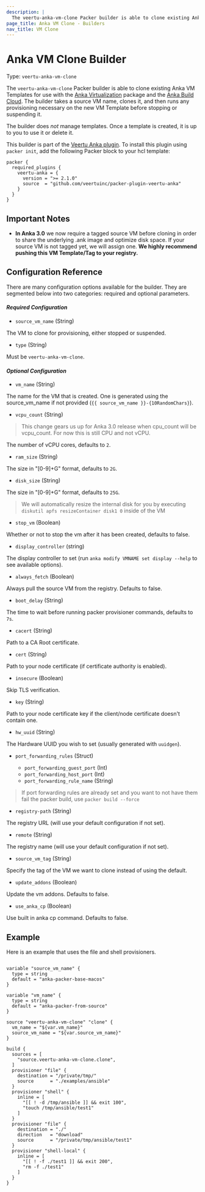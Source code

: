 ```yaml
---
description: |
  The veertu-anka-vm-clone Packer builder is able to clone existing Anka VM Templates for use with Anka Virtualization and the Anka Build Cloud. The builder takes a source VM name, clones it, and then runs any provisioning necessary on the new VM Template before stopping or suspending it.
page_title: Anka VM Clone - Builders
nav_title: VM Clone
---
```


# Anka VM Clone Builder

Type: `veertu-anka-vm-clone`

The `veertu-anka-vm-clone` Packer builder is able to clone existing Anka VM Templates for use with the [Anka Virtualization](https://veertu.com/technology/) package and the [Anka Build Cloud](https://veertu.com/anka-build/). The builder takes a source VM name, clones it, and then runs any provisioning necessary on the new VM Template before stopping or suspending it.

The builder does _not_ manage templates. Once a template is created, it is up
to you to use it or delete it.

This builder is part of the [Veertu Anka plugin](https://github.com/veertuinc/packer-plugin-veertu-anka). To install this plugin using `packer init`, add the following Packer block to your hcl template:

```hcl
packer {
  required_plugins {
    veertu-anka = {
      version = ">= 2.1.0"
      source  = "github.com/veertuinc/packer-plugin-veertu-anka"
    }
  }
}
```

## Important Notes

- **In Anka 3.0** we now require a tagged source VM before cloning in order to share the underlying .ank image and optimize disk space. If your source VM is not tagged yet, we will assign one. **We highly recommend pushing this VM Template/Tag to your registry.**

## Configuration Reference

There are many configuration options available for the builder. They are
segmented below into two categories: required and optional parameters.
#### _**Required Configuration**_

* `source_vm_name` (String)

The VM to clone for provisioning, either stopped or suspended.

* `type` (String)

Must be `veertu-anka-vm-clone`.

#### _**Optional Configuration**_

* `vm_name` (String)

The name for the VM that is created. One is generated using the source_vm_name if not provided (`{{ source_vm_name }}-{10RandomChars}`).

* `vcpu_count` (String)

> This change gears us up for Anka 3.0 release when cpu_count will be vcpu_count. For now this is still CPU and not vCPU.

The number of vCPU cores, defaults to `2`.

* `ram_size` (String)

The size in "[0-9]+G" format, defaults to `2G`.

* `disk_size` (String)

The size in "[0-9]+G" format, defaults to `25G`.

> We will automatically resize the internal disk for you by executing `diskutil apfs resizeContainer disk1 0` inside of the VM

* `stop_vm` (Boolean)

Whether or not to stop the vm after it has been created, defaults to false.

* `display_controller` (string)

The display controller to set (run `anka modify VMNAME set display --help` to see available options).

* `always_fetch` (Boolean)

Always pull the source VM from the registry. Defaults to false.

* `boot_delay` (String)

The time to wait before running packer provisioner commands, defaults to `7s`.

* `cacert` (String)

Path to a CA Root certificate.

* `cert` (String)

Path to your node certificate (if certificate authority is enabled).

* `insecure` (Boolean)

Skip TLS verification.

* `key` (String)

Path to your node certificate key if the client/node certificate doesn't contain one.

* `hw_uuid` (String)

The Hardware UUID you wish to set (usually generated with `uuidgen`).

* `port_forwarding_rules` (Struct)
  
  * `port_forwarding_guest_port` (Int)
  * `port_forwarding_host_port` (Int)
  * `port_forwarding_rule_name` (String)

> If port forwarding rules are already set and you want to not have them fail the packer build, use `packer build --force`

* `registry-path` (String)

The registry URL (will use your default configuration if not set).

* `remote` (String)

The registry name (will use your default configuration if not set).

* `source_vm_tag` (String)

Specify the tag of the VM we want to clone instead of using the default.

* `update_addons` (Boolean)

Update the vm addons. Defaults to false.

* `use_anka_cp` (Boolean)

Use built in anka cp command. Defaults to false.

## Example

Here is an example that uses the file and shell provisioners.

```hcl

variable "source_vm_name" {
  type = string
  default = "anka-packer-base-macos"
}

variable "vm_name" {
  type = string
  default = "anka-packer-from-source"
}

source "veertu-anka-vm-clone" "clone" {
  vm_name = "${var.vm_name}"
  source_vm_name = "${var.source_vm_name}"
}

build {
  sources = [
    "source.veertu-anka-vm-clone.clone",
  ]
  provisioner "file" {
    destination = "/private/tmp/"
    source      = "./examples/ansible"
  }
  provisioner "shell" {
    inline = [
      "[[ ! -d /tmp/ansible ]] && exit 100",
      "touch /tmp/ansible/test1"
    ]
  }
  provisioner "file" {
    destination = "./"
    direction   = "download"
    source      = "/private/tmp/ansible/test1"
  }
  provisioner "shell-local" {
    inline = [
      "[[ ! -f ./test1 ]] && exit 200",
      "rm -f ./test1"
    ]
  }
}

```
